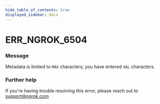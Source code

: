```yaml
---
hide_table_of_contents: true
displayed_sidebar: docs
---
```



# ERR_NGROK_6504

### Message

Metadata is limited to `MAX` characters; you have entered `VAL` characters.

### Further help

If you're having trouble resolving this error, please reach out to [support@ngrok.com](mailto:support@ngrok.com?subject=Help%20with%20ERR_NGROK_6504)

<ErrorDetails error="err_ngrok_6504" />
